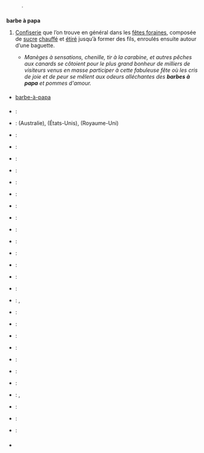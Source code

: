 {{voir|barbe-à-papa}}

== {{langue|fr}} ==
=== {{S|étymologie}} ===
: {{composé de|m=1|barbe|papa|lang=fr}}.

=== {{S|nom|fr}} ===
{{fr-rég|s=barbe|inv=à papa|baʁ.b‿a pa.pa}}
'''barbe à papa''' {{pron|baʁ.b‿a pa.pa|fr}} {{f}}
# {{confiserie|fr}} [[confiserie|Confiserie]] que l’on trouve en général dans les [[fête foraine|fêtes foraines]], composée de [[sucre]] [[chauffé]] et [[étiré]] jusqu’à former des fils, enroulés ensuite autour d’une baguette.
#* ''Manèges à sensations, chenille, tir à la carabine, et autres pêches aux canards se côtoient pour le plus grand bonheur de milliers de visiteurs venus en masse participer à cette fabuleuse fête où les cris de joie et de peur se mêlent aux odeurs alléchantes des '''barbes à papa''' et pommes d'amour.'' {{source|{{w|Petit Futé}} [[Bourgogne]] 2010, p.324}}

==== {{S|variantes orthographiques}} ====
* [[barbe-à-papa]]

==== {{S|traductions}} ====
{{trad-début}}
* {{T|de}} : {{trad+|de|Zuckerwatte}} {{f}}
* {{T|en}} : {{trad+|en|fairy floss}} (Australie), {{trad+|en|cotton candy}} (États-Unis), {{trad+|en|candy floss}} (Royaume-Uni)
* {{T|ar}} : {{trad-|ar|غزل البنات}}
* {{T|br}} : {{trad-|br|koumoul-sukr}}
* {{T|ca}} : {{trad-|ca|cotó fluix de sucre}} {{m}}
* {{T|zh}} : {{trad+|zh|棉花糖|R=miánhuatáng}}
* {{T|ko}} : {{trad-|ko|솜사탕|R=somsatang}}
* {{T|da}} : {{trad-|da|candyfloss}}
* {{T|es}} : {{trad-|es|algodón de azúcar}} {{m}}
* {{T|eo}} : {{trad-|eo|sukerŝpinaĵo}}
* {{T|et}} : {{trad-|et|suhkruvatt}}
* {{T|fi}} : {{trad+|fi|hattara}}
* {{T|el}} : {{trad-|el|μαλλί της γριάς|R=mallí tis griás}} {{n}}
* {{T|he}} : {{trad-|he|שערות סבתא|R=se'arot sav'ta}}
* {{T|hu}} : {{trad+|hu|vattacukor}}
* {{T|it}} : {{trad-|it|zucchero filato}} {{m}}
* {{T|ja}} : {{trad-|ja|綿菓子|R=watagashi}}, {{trad-|ja|綿あめ|tr=wataame}}
* {{T|lb}} : {{trad+|lb|Zockerwatt}} {{f}}
* {{T|nl}} : {{trad+|nl|suikerspin}} {{f}}
* {{T|fa}} : {{trad+|fa|پشمک}}
* {{T|pl}} : {{trad+|pl|wata cukrowa}}
* {{T|pt}} : {{trad+|pt|algodão-doce}}
* {{T|ru}} : {{trad+|ru|сахарная вата|R=sakharnaia vata}}
* {{T|sl}} : {{trad-|sl|sladkorna pena}}
* {{T|sv}} : {{trad-|sv|spunnet socker}}, {{trad+|sv|sockervadd}}
* {{T|cs}} : {{trad+|cs|cukrová vata}}
* {{T|tr}} : {{trad-|tr|pamuk şekeri}}
* {{T|vo}} : {{trad-|vo|juegavod}}
{{trad-fin}}

=== {{S|voir aussi}} ===
* {{WP}}

